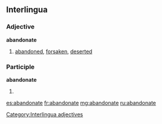 ==Interlingua==

===Adjective===
'''abandonate'''

# [[abandoned]], [[forsaken]], [[deserted]]

===Participle===
'''abandonate'''

# {{ia-form of|abandon|ate}}

[[Category:Interlingua adjectives]]

[[es:abandonate]]
[[fr:abandonate]]
[[mg:abandonate]]
[[ru:abandonate]]